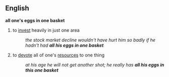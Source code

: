 ==English==
{{idiom2}}
'''all one's eggs in one basket'''
# to [[invest]] heavily in just one area
#: ''the stock market decline wouldn't have hurt him so badly if he hadn't had '''all his eggs in one basket'''''
# to [[devote]] all of one's [[resources]] to one thing
#: ''at his age he will not get another shot; he really has '''all his eggs in this one basket'''''